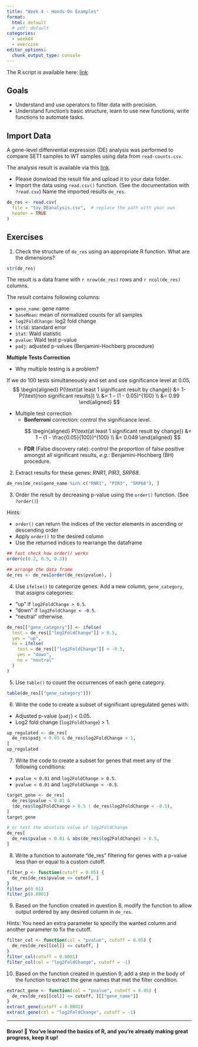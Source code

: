 ```yaml
---
title: "Week 4 - Hands-On Examples"
format: 
  html: default
  # pdf: default
categories: 
  - week04
  - exercise
editor_options: 
  chunk_output_type: console
---
```


The R script is available here:
[link](https://raw.githubusercontent.com/InforBio/IOC/refs/heads/main/ioc_r/week04/r_w04_exos.R)

## Goals

- Understand and use operators to filter data with precision.
- Understand function's basic structure, learn to use new functions, write functions to automate tasks.

## Import Data

A gene-level diffenrential expression (DE) analysis was performed to compare SET1 samples to WT samples using data from `read-counts.csv`.

The analysis result is available via this [link](https://raw.githubusercontent.com/InforBio/IOC/refs/heads/main/ioc_r/week04/toy_DEanalysis.csv).

- Please donwload the result file and upload it to your data folder.
- Import the data using `read.csv()` function.
(See the documentation with `?read.csv`) 
Name the imported results `de_res`.

```r
de_res <- read.csv(
  file = "toy_DEanalysis.csv",  # replace the path with your own
  header = TRUE
)
```


## Exercises

1. Check the structure of `de_res` using an appropriate R function. What are the dimensions?

```r
str(de_res)
```

The result is a data frame with `r nrow(de_res)` rows and `r ncol(de_res)` columns.


The result contains following columns:

- `gene_name`: gene name
- `baseMean`: mean of normalized counts for all samples
- `log2FoldChange`: log2 fold change
- `lfcSE`: standard error
- `stat`: Wald statistic
- `pvalue`: Wald test p-value
- `padj`: adjusted p-values (Benjamini-Hochberg procedure)

::: {.callout-tip title="Stats Time!"}
**Multiple Tests Correction**

- Why multiple testing is a problem?

If we do 100 tests simultaneously and set and use significance level at 0.05,
$$
\begin{aligned}
P(\text{at least 1 significant result by change}) &= 1- P(\text{non significant results}) \\
&= 1 – (1 - 0.05)^{100} \\
&= 0.99
\end{aligned}
$$

- Multiple test correction
<ul>
  <li> **Bonferroni** correction: control the significance level.</li>
  <p>
$$
\begin{aligned}
P(\text{at least 1 significant result by change}) &= 1 – (1 - \frac{0.05}{100})^{100} \\
&= 0.049
\end{aligned}
$$
  </p>
  <li> **FDR** (False discovery rate): control the proportion of false positive amongst all significant results, *e.g.*: Benjamini-Hochberg (BH) procedure.</li>
</ul>

:::

2. Extract results for these genes: *RNR1*, *PIR3*, *SRP68*.

```r
de_res[de_res$gene_name %in% c("RNR1", "PIR3", "SRP68"), ]
```

3. Order the result by decreasing p-value using the `order()` function.
(See `?order()`)

Hints:

- `order()` can return the indices of the vector elements in ascending or descending order
- Apply `order()` to the desired column
- Use the returned indices to rearrange the dataframe

```r
## fast check how order() works
order(c(0.2, 0.5, 0.3))

## arrange the data frame
de_res <- de_res[order(de_res$pvalue), ]
```

4. Use `ifelse()` to categorize genes. 
Add a new column, `gene_category`, that assigns categories:

- "up" if `log2FoldChange > 0.5`.
- "down" if `log2FoldChange < -0.5`.
- "neutral" otherwise.

```r
de_res[["gene_category"]] <- ifelse(
  test = de_res[["log2FoldChange"]] > 0.5,
  yes = "up",
  no = ifelse(
    test = de_res[["log2FoldChange"]] < -0.5,
    yes = "down",
    no = "neutral"
  )
)
```

5. Use `table()` to count the occurrences of each gene category.

```r
table(de_res[["gene_category"]])
```


6. Write the code to create a subset of significant upregulated genes with:

- Adjusted p-value (`padj`) < 0.05.
- Log2 fold change (`log2FoldChange`) > 1.

```r
up_regulated <- de_res[
  de_res$padj < 0.05 & de_res$log2FoldChange > 1,
]
up_regulated
```

7. Write the code to create a subset for genes that meet any of the following conditions:

- `pvalue < 0.01` and `log2FoldChange > 0.5`.
- `pvalue < 0.01` and `log2FoldChange < -0.5`.

```r
target_gene <- de_res[
  de_res$pvalue < 0.01 &
  (de_res$log2FoldChange > 0.5 | de_res$log2FoldChange < -0.5),
]
target_gene

# or test the absolute value of log2FoldChange
de_res[
  de_res$pvalue < 0.01 & abs(de_res$log2FoldChange) > 0.5,
]

```

8. Write a function to automate "de_res" filtering for genes
with a p-value less than or equal to a custom cutoff.

```r
filter_p <- function(cutoff = 0.05) {
  de_res[de_res$pvalue <= cutoff, ]
}
filter_p(0.01)
filter_p(0.0001)
```

9. Based on the function created in question 8,
modify the function to allow output ordered by any desired column in `de_res`.

Hints: You need an extra parameter to specify the wanted column and
another parameter to fix the cutoff.

```r
filter_col <- function(col = "pvalue", cutoff = 0.05) {
  de_res[de_res[[col]] <= cutoff, ]
}
filter_col(cutoff = 0.0001)
filter_col(col = "log2FoldChange", cutoff = -1)
```

10. Based on the function created in question 9,
add a step in the body of the function to extract
the gene names that met the filter condition.

```r
extract_gene <- function(col = "pvalue", cutoff = 0.05) {
  de_res[de_res[[col]] <= cutoff, ][["gene_name"]]
}
extract_gene(cutoff = 0.0001)
extract_gene(col = "log2FoldChange", cutoff = -1)
```

---

#### Bravo! 🎉 You've learned the basics of R, and you're already making great progress, keep it up!


